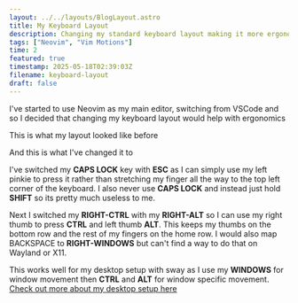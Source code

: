 ```yaml
---
layout: ../../layouts/BlogLayout.astro
title: My Keyboard Layout
description: Changing my standard keyboard layout making it more ergonomic for programming
tags: ["Neovim", "Vim Motions"]
time: 2
featured: true
timestamp: 2025-05-18T02:39:03Z
filename: keyboard-layout
draft: false
---
```



I've started to use Neovim as my main editor, switching from VSCode and so I decided that changing my keyboard layout would help with ergonomics

This is what my layout looked like before

<KeyboardBefore/>

And this is what I've changed it to

<KeyboardAfter/>

I've switched my **CAPS LOCK** key with **ESC** as I can simply use my left pinkie to press it rather than stretching my finger all the way to the top left corner of the keyboard. I also never use **CAPS LOCK** and instead just hold **SHIFT** so its pretty much useless to me.

Next I switched my **RIGHT-CTRL** with my **RIGHT-ALT** so I can use my right thumb to press **CTRL** and left thumb **ALT**. This keeps my thumbs on the bottom row and the rest of my fingers on the home row. I would also map BACKSPACE to **RIGHT-WINDOWS** but can't find a way to do that on Wayland or X11.

This works well for my desktop setup with sway as I use my **WINDOWS** for window movement then **CTRL** and **ALT** for window specific movement. [Check out more about my desktop setup here](/blog/linux-setup)